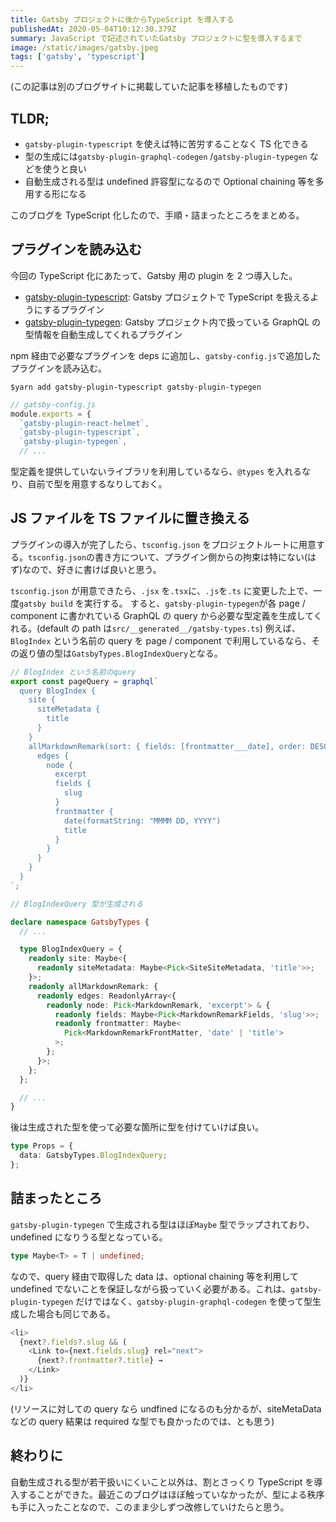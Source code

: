 ```yaml
---
title: Gatsby プロジェクトに後からTypeScript を導入する
publishedAt: 2020-05-04T10:12:30.379Z
summary: JavaScript で記述されていたGatsby プロジェクトに型を導入するまで
image: /static/images/gatsby.jpeg
tags: ['gatsby', 'typescript']
---
```


(この記事は別のブログサイトに掲載していた記事を移植したものです)

## TLDR;

- `gatsby-plugin-typescript` を使えば特に苦労することなく TS 化できる
- 型の生成には`gatsby-plugin-graphql-codegen` /`gatsby-plugin-typegen` などを使うと良い
- 自動生成される型は undefined 許容型になるので Optional chaining 等を多用する形になる

このブログを TypeScript 化したので、手順・詰まったところをまとめる。

## プラグインを読み込む

今回の TypeScript 化にあたって、Gatsby 用の plugin を 2 つ導入した。

- [gatsby-plugin-typescript](https://www.gatsbyjs.org/packages/gatsby-plugin-typescript/): Gatsby プロジェクトで TypeScript を扱えるようにするプラグイン
- [gatsby-plugin-typegen](https://www.gatsbyjs.org/packages/gatsby-plugin-typegen/): Gatsby プロジェクト内で扱っている GraphQL の型情報を自動生成してくれるプラグイン

npm 経由で必要なプラグインを deps に追加し、`gatsby-config.js`で追加したプラグインを読み込む。

`$yarn add gatsby-plugin-typescript gatsby-plugin-typegen`

```javascript
// gatsby-config.js
module.exports = {
  `gatsby-plugin-react-helmet`,
  `gatsby-plugin-typescript`,
  `gatsby-plugin-typegen`,
  // ...
```

型定義を提供していないライブラリを利用しているなら、`@types` を入れるなり、自前で型を用意するなりしておく。

## JS ファイルを TS ファイルに置き換える

プラグインの導入が完了したら、`tsconfig.json` をプロジェクトルートに用意する。`tsconfig.json`の書き方について、プラグイン側からの拘束は特にない(はず)なので、好きに書けば良いと思う。

`tsconfig.json` が用意できたら、`.jsx` を`.tsx`に、`.js`を`.ts` に変更した上で、一度`gatsby build` を実行する。 すると、`gatsby-plugin-typegen`が各 page / component に書かれている GraphQL の query から必要な型定義を生成してくれる。(default の path は`src/__generated__/gatsby-types.ts`)
例えば、`BlogIndex` という名前の query を page / component で利用しているなら、その返り値の型は`GatsbyTypes.BlogIndexQuery`となる。

```typescript
// BlogIndex という名前のquery
export const pageQuery = graphql`
  query BlogIndex {
    site {
      siteMetadata {
        title
      }
    }
    allMarkdownRemark(sort: { fields: [frontmatter___date], order: DESC }) {
      edges {
        node {
          excerpt
          fields {
            slug
          }
          frontmatter {
            date(formatString: "MMMM DD, YYYY")
            title
          }
        }
      }
    }
  }
`;
```

```typescript
// BlogIndexQuery 型が生成される

declare namespace GatsbyTypes {
  // ...

  type BlogIndexQuery = {
    readonly site: Maybe<{
      readonly siteMetadata: Maybe<Pick<SiteSiteMetadata, 'title'>>;
    }>;
    readonly allMarkdownRemark: {
      readonly edges: ReadonlyArray<{
        readonly node: Pick<MarkdownRemark, 'excerpt'> & {
          readonly fields: Maybe<Pick<MarkdownRemarkFields, 'slug'>>;
          readonly frontmatter: Maybe<
            Pick<MarkdownRemarkFrontMatter, 'date' | 'title'>
          >;
        };
      }>;
    };
  };

  // ...
}
```

後は生成された型を使って必要な箇所に型を付けていけば良い。

```typescript
type Props = {
  data: GatsbyTypes.BlogIndexQuery;
};
```

## 詰まったところ

`gatsby-plugin-typegen` で生成される型はほぼ`Maybe` 型でラップされており、undefined になりうる型となっている。

```typescript
type Maybe<T> = T | undefined;
```

なので、query 経由で取得した data は、optional chaining 等を利用して undefined でないことを保証しながら扱っていく必要がある。これは、`gatsby-plugin-typegen` だけではなく、`gatsby-plugin-graphql-codegen` を使って型生成した場合も同じである。

```typescript
<li>
  {next?.fields?.slug && (
    <Link to={next.fields.slug} rel="next">
      {next?.frontmatter?.title} →
    </Link>
  )}
</li>
```

(リソースに対しての query なら undfined になるのも分かるが、siteMetaData などの query 結果は required な型でも良かったのでは、とも思う)

## 終わりに

自動生成される型が若干扱いにくいこと以外は、割とさっくり TypeScript を導入することができた。最近このブログはほぼ触っていなかったが、型による秩序も手に入ったことなので、このまま少しずつ改修していけたらと思う。
